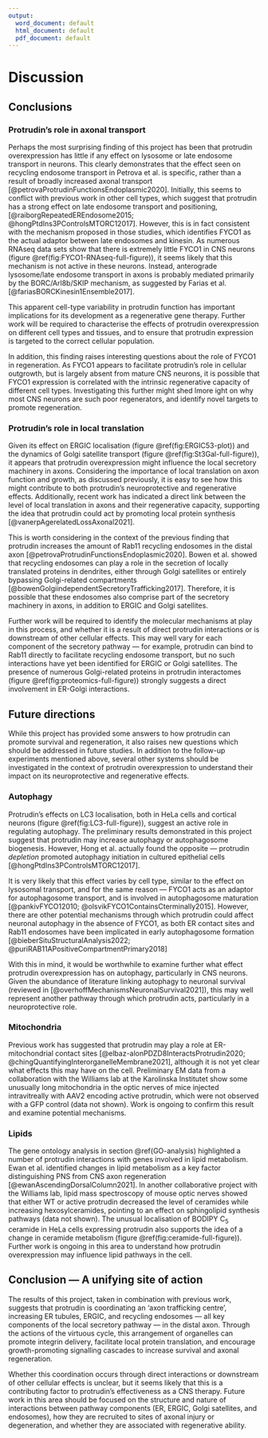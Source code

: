 ```yaml
---
output:
  word_document: default
  html_document: default
  pdf_document: default
---
```


# Discussion {.unnumbered #DISCUSSION}

```{=latex}
\markboth{DISCUSSION}{}
\setcounter{chapter}{4}
\setcounter{section}{0}
\setcounter{figure}{0}
```

## Conclusions

### Protrudin's role in axonal transport

Perhaps the most surprising finding of this project has been that protrudin overexpression has little if any effect on lysosome or late endosome transport in neurons.  This clearly demonstrates that the effect seen on recycling endosome transport in Petrova et al. is specific, rather than a result of broadly increased axonal transport [@petrovaProtrudinFunctionsEndoplasmic2020].  Initially, this seems to conflict with previous work in other cell types, which suggest that protrudin has a strong effect on late endosome transport and positioning, [@raiborgRepeatedEREndosome2015; @hongPtdIns3PControlsMTORC12017].  However, this is in fact consistent with the mechanism proposed in those studies,  which identifies FYCO1 as the actual adaptor between late endosomes and kinesin.  As numerous RNAseq data sets show that there is extremely little FYCO1 in CNS neurons (figure \@ref(fig:FYCO1-RNAseq-full-figure)), it seems likely that this mechanism is not active in these neurons.  Instead, anterograde lysosome/late endosome transport in axons is probably mediated primarily by the BORC/Arl8b/SKIP mechanism, as suggested by Farias et al. [@fariasBORCKinesin1Ensemble2017].

This apparent cell-type variability in protrudin function has important implications for its development as a regenerative gene therapy.  Further work will be required to characterise the effects of protrudin overexpression on different cell types and tissues, and to ensure that protrudin expression is targeted to the correct cellular population.

In addition, this finding raises interesting questions about the role of FYCO1 in regeneration.  As FYCO1 appears to facilitate protrudin's role in cellular outgrowth, but is largely absent from mature CNS neurons, it is possible that FYCO1 expression is correlated with the intrinsic regenerative capacity of different cell types.  Investigating this further might shed lmore ight on why most CNS neurons are such poor regenerators, and identify novel targets to promote regeneration.


### Protrudin's role in local translation

Given its effect on ERGIC localisation (figure \@ref(fig:ERGIC53-plot)) and the dynamics of Golgi satellite transport (figure \@ref(fig:St3Gal-full-figure)), it appears that protrudin overexpression might influence the local secretory machinery in axons.  Considering the importance of local translation on axon function and growth, as discussed previously, it is easy to see how this might contribute to both protrudin's neuroprotective and regenerative effects.  Additionally, recent work has indicated a direct link between the level of local translation in axons and their regenerative capacity, supporting the idea that protrudin could act by promoting local protein synthesis [@vanerpAgerelatedLossAxonal2021].

This is worth considering in the context of the previous finding that protrudin increases the amount of Rab11 recycling endosomes in the distal axon [@petrovaProtrudinFunctionsEndoplasmic2020].  Bowen et al. showed that recycling endosomes can play a role in the secretion of locally translated proteins in dendrites, either through Golgi satellites or entirely bypassing Golgi-related compartments [@bowenGolgiindependentSecretoryTrafficking2017].  Therefore, it is possible that these endosomes also comprise part of the secretory machinery in axons, in addition to ERGIC and Golgi satellites. 

Further work will be required to identify the molecular mechanisms at play in this process, and whether it is a result of direct protrudin interactions or is downstream of other cellular effects.  This may well vary for each component of the secretory pathway — for example, protrudin can bind to Rab11 directly to facilitate recycling endosome transport, but no such interactions have yet been identified for ERGIC or Golgi satellites.  The presence of numerous Golgi-related proteins in protrudin interactomes (figure \@ref(fig:proteomics-full-figure)) strongly suggests a direct involvement in ER-Golgi interactions.



## Future directions

While this project has provided some answers to how protrudin can promote survival and regeneration, it also raises new questions which should be addressed in future studies.  In addition to the follow-up experiments mentioned above, several other systems should be investigated in the context of protrudin overexpression to understand their impact on its neuroprotective and regenerative effects.

### Autophagy

Protrudin's effects on LC3 localisation, both in HeLa cells and cortical neurons (figure \@ref(fig:LC3-full-figure)), suggest an active role in regulating autophagy.  The preliminary results demonstrated in this project suggest that protrudin may increase autophagy or autophagosome biogenesis.  However, Hong et al. actually found the opposite — protrudin *depletion* promoted autophagy initiation in cultured epithelial cells [@hongPtdIns3PControlsMTORC12017].  

It is very likely that this effect varies by cell type, similar to the effect on lysosomal transport, and for the same reason — FYCO1 acts as an adaptor for autophagosome transport, and is involved in autophagosome maturation [@pankivFYCO12010; @olsvikFYCO1ContainsCterminally2015].  However, there are other potential mechanisms through which protrudin could affect neuronal autophagy in the absence of FYCO1, as both ER contact sites and Rab11 endosomes have been implicated in early autophagosome formation [@bieberSituStructuralAnalysis2022; @puriRAB11APositiveCompartmentPrimary2018]

With this in mind, it would be worthwhile to examine further what effect protrudin overexpression has on autophagy, particularly in CNS neurons.  Given the abundance of literature linking autophagy to neuronal survival (reviewed in [@overhoffMechanismsNeuronalSurvival2021]), this may well represent another pathway through which protrudin acts, particularly in a neuroprotective role.

### Mitochondria

Previous work has suggested that protrudin may play a role at ER-mitochondrial contact sites [@elbaz-alonPDZD8InteractsProtrudin2020; @chingQuantifyingInterorganelleMembrane2021], although it is not yet clear what effects this may have on the cell.  Preliminary EM data from a collaboration with the Williams lab at the Karolinska Institutet show some unusually long mitochondria in the optic nerves of mice injected intravitreally with AAV2 encoding active protrudin, which were not observed with a GFP control (data not shown).  Work is ongoing to confirm this result and examine potential mechanisms.

### Lipids

The gene ontology analysis in section \@ref(GO-analysis) highlighted a number of protrudin interactions with genes involved in lipid metabolism.  Ewan et al. identified changes in lipid metabolism as a key factor distinguishing PNS from CNS axon regeneration  [@ewanAscendingDorsalColumn2021].  In another collaborative project with the Williams lab, lipid mass spectroscopy of mouse optic nerves showed that either WT or active protrudin decreased the level of ceramides while increasing hexosylceramides, pointing to an effect on sphingolipid synthesis pathways (data not shown).  The unusual localisation of BODIPY C~5~ ceramide in HeLa cells expressing protrudin also supports the idea of a change in ceramide metabolism (figure \@ref(fig:ceramide-full-figure)).  Further work is ongoing in this area to understand how protrudin overexpression may influence lipid pathways in the cell.


## Conclusion — A unifying site of action

The results of this project, taken in combination with previous work, suggests that protrudin is coordinating an 'axon trafficking centre', increasing ER tubules, ERGIC, and recycling endosomes — all key components of the local secretory pathway — in the distal axon.  Through the actions of the virtuous cycle, this arrangement of organelles can promote integrin delivery, facilitate local protein translation, and encourage growth-promoting signalling cascades to increase survival and axonal regeneration.

Whether this coordination occurs through direct interactions or downstream of other cellular effects is unclear, but it seems likely that this is a contributing factor to protrudin's effectiveness as a CNS therapy.  Future work in this area should be focused on the structure and nature of interactions between pathway components (ER, ERGIC, Golgi satellites, and endosomes), how they are recruited to sites of axonal injury or degeneration, and whether they are associated with regenerative ability.  
